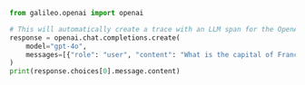 ```python Python
from galileo.openai import openai

# This will automatically create a trace with an LLM span for the OpenAI call
response = openai.chat.completions.create(
    model="gpt-4o",
    messages=[{"role": "user", "content": "What is the capital of France?"}]
)
print(response.choices[0].message.content) 